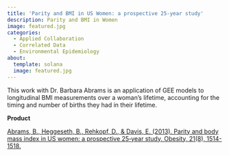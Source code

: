 ```yaml
---
title: 'Parity and BMI in US Women: a prospective 25‐year study'
description: Parity and BMI in Women
image: featured.jpg
categories:
  - Applied Collaboration
  - Correlated Data
  - Environmental Epidemiology
about: 
  template: solana
  image: featured.jpg
---
```


This work with Dr. Barbara Abrams is an application of GEE models to longitudinal BMI measurements over a woman's lifetime, accounting for the timing and number of births they had in their lifetime.

**Product** 

[Abrams, B., Heggeseth, B., Rehkopf, D., & Davis, E. (2013). Parity and body mass index in US women: a prospective 25‐year study. Obesity, 21(8), 1514-1518.](https://onlinelibrary.wiley.com/doi/full/10.1002/oby.20503)